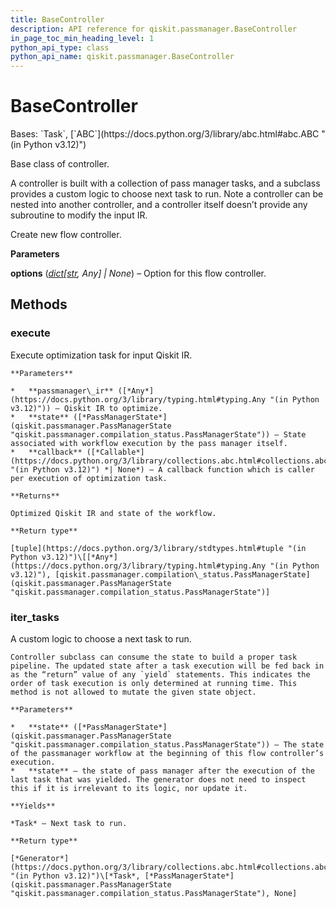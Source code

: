 ```yaml
---
title: BaseController
description: API reference for qiskit.passmanager.BaseController
in_page_toc_min_heading_level: 1
python_api_type: class
python_api_name: qiskit.passmanager.BaseController
---
```


# BaseController

<Class id="qiskit.passmanager.BaseController" isDedicatedPage={true} github="https://github.com/Qiskit/qiskit/tree/stable/1.1/qiskit/passmanager/base_tasks.py#L156-L230" signature="qiskit.passmanager.BaseController(*options=None*)" modifiers="class">
  Bases: `Task`, [`ABC`](https://docs.python.org/3/library/abc.html#abc.ABC "(in Python v3.12)")

  Base class of controller.

  A controller is built with a collection of pass manager tasks, and a subclass provides a custom logic to choose next task to run. Note a controller can be nested into another controller, and a controller itself doesn’t provide any subroutine to modify the input IR.

  Create new flow controller.

  **Parameters**

  **options** ([*dict*](https://docs.python.org/3/library/stdtypes.html#dict "(in Python v3.12)")*\[*[*str*](https://docs.python.org/3/library/stdtypes.html#str "(in Python v3.12)")*, Any] | None*) – Option for this flow controller.

  ## Methods

  ### execute

  <Function id="qiskit.passmanager.BaseController.execute" github="https://github.com/Qiskit/qiskit/tree/stable/1.1/qiskit/passmanager/base_tasks.py#L202-L230" signature="execute(*passmanager\_ir*, *state*, *callback=None*)">
    Execute optimization task for input Qiskit IR.

    **Parameters**

    *   **passmanager\_ir** ([*Any*](https://docs.python.org/3/library/typing.html#typing.Any "(in Python v3.12)")) – Qiskit IR to optimize.
    *   **state** ([*PassManagerState*](qiskit.passmanager.PassManagerState "qiskit.passmanager.compilation_status.PassManagerState")) – State associated with workflow execution by the pass manager itself.
    *   **callback** ([*Callable*](https://docs.python.org/3/library/collections.abc.html#collections.abc.Callable "(in Python v3.12)") *| None*) – A callback function which is caller per execution of optimization task.

    **Returns**

    Optimized Qiskit IR and state of the workflow.

    **Return type**

    [tuple](https://docs.python.org/3/library/stdtypes.html#tuple "(in Python v3.12)")\[[*Any*](https://docs.python.org/3/library/typing.html#typing.Any "(in Python v3.12)"), [qiskit.passmanager.compilation\_status.PassManagerState](qiskit.passmanager.PassManagerState "qiskit.passmanager.compilation_status.PassManagerState")]
  </Function>

  ### iter\_tasks

  <Function id="qiskit.passmanager.BaseController.iter_tasks" github="https://github.com/Qiskit/qiskit/tree/stable/1.1/qiskit/passmanager/base_tasks.py#L176-L200" signature="iter\_tasks(*state*)" modifiers="abstract">
    A custom logic to choose a next task to run.

    Controller subclass can consume the state to build a proper task pipeline. The updated state after a task execution will be fed back in as the “return” value of any `yield` statements. This indicates the order of task execution is only determined at running time. This method is not allowed to mutate the given state object.

    **Parameters**

    *   **state** ([*PassManagerState*](qiskit.passmanager.PassManagerState "qiskit.passmanager.compilation_status.PassManagerState")) – The state of the passmanager workflow at the beginning of this flow controller’s execution.
    *   **state** – the state of pass manager after the execution of the last task that was yielded. The generator does not need to inspect this if it is irrelevant to its logic, nor update it.

    **Yields**

    *Task* – Next task to run.

    **Return type**

    [*Generator*](https://docs.python.org/3/library/collections.abc.html#collections.abc.Generator "(in Python v3.12)")\[*Task*, [*PassManagerState*](qiskit.passmanager.PassManagerState "qiskit.passmanager.compilation_status.PassManagerState"), None]
  </Function>
</Class>

